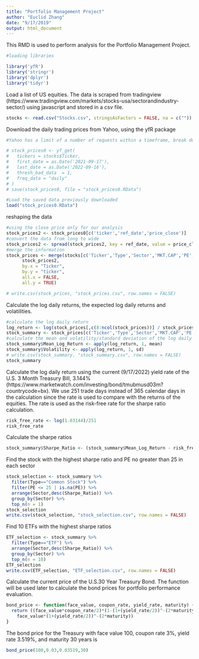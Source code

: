 ```yaml
---
title: "Portfolio Management Project"
author: "Euclid Zhang"
date: "9/17/2019"
output: html_document
---
```



This RMD is used to perform analysis for the Portfolio Management Project.


```r
#loading libraries

library('yfR')
library('stringr')
library('dplyr')
library('tidyr')
```


Load a list of US equities. The data is scraped from tradingview (https://www.tradingview.com/markets/stocks-usa/sectorandindustry-sector/) using javascript and stored in a csv file.

```r
stocks <- read.csv("Stocks.csv", stringsAsFactors = FALSE, na = c(""))
```

Download the daily trading prices from Yahoo, using the yfR package

```r

#Yahoo has a limit of a number of requests within a timeframe, break down the process into a few pieces and combine the data if necessary

# stock_prices0 <- yf_get(
#   tickers = stocks$Ticker,
#   first_date = as.Date('2021-09-17'),
#   last_date = as.Date('2022-09-16'),
#   thresh_bad_data  = 1,
#   freq_data = "daily"
# )
# save(stock_prices0, file = "stock_prices0.RData")

#Load the saved data previously downloaded
load("stock_prices0.RData")
```

reshaping the data

```r
#using the close price only for our analysis
stock_prices2 <- stock_prices0[c('ticker','ref_date','price_close')]
#convert the data from long to wide
stock_prices2 <- spread(stock_prices2, key = ref_date, value = price_close, fill = NA)
#merge the information
stock_prices <- merge(stocks[c('Ticker','Type','Sector','MKT.CAP','PE','Employees')], 
      stock_prices2, 
      by.x = "Ticker", 
      by.y = "ticker", 
      all.x = FALSE, 
      all.y = TRUE)

# write.csv(stock_prices, "stock_prices.csv", row.names = FALSE)
```

Calculate the log daily returns, the expected log daily returns and volatilities.


```r
#calculate the log daily return
log_return <- log(stock_prices[,c(8:ncol(stock_prices))] / stock_prices[,c(7:(ncol(stock_prices)-1))])
stock_summary <- stock_prices[c('Ticker','Type','Sector','MKT.CAP','PE','Employees')]
#calculate the mean and volatility/standard deviation of the log daily return
stock_summary$Mean_Log_Return <- apply(log_return, 1, mean)
stock_summary$Volatility <- apply(log_return, 1, sd)
# write.csv(stock_summary, "stock_summary.csv", row.names = FALSE)
stock_summary
```


Calculate the log daily return using the current (9/17/2022) yield rate of the U.S. 3 Month Treasury Bill, 3.144% (https://www.marketwatch.com/investing/bond/tmubmusd03m?countrycode=bx). We use 251 trade days instead of 365 calendar days in the calculation since the rate is used to compare with the returns of the equities. The rate is used as the risk-free rate for the sharpe ratio calculation.

```r
risk_free_rate <- log(1.03144)/251
risk_free_rate
```

Calculate the sharpe ratios

```r
stock_summary$Sharpe_Ratio <- (stock_summary$Mean_Log_Return - risk_free_rate)/stock_summary$Volatility
```

Find the stock with the highest sharpe ratio and PE no greater than 25 in each sector

```r
stock_selection <- stock_summary %>% 
  filter(Type=="Common Stock") %>% 
  filter(PE <= 25 | is.na(PE)) %>% 
  arrange(Sector,desc(Sharpe_Ratio)) %>% 
  group_by(Sector) %>% 
  top_n(n = 1)
stock_selection
write.csv(stock_selection, "stock_selection.csv", row.names = FALSE)
```

Find 10 ETFs with the highest sharpe ratios

```r
ETF_selection <- stock_summary %>% 
  filter(Type=="ETF") %>% 
  arrange(Sector,desc(Sharpe_Ratio)) %>% 
  group_by(Sector) %>% 
  top_n(n = 10)
ETF_selection
write.csv(ETF_selection, "ETF_selection.csv", row.names = FALSE)
```



Calculate the current price of the U.S.30 Year Treasury Bond. The function will be used later to calculate the bond prices for portfolio performance evaluation.

```r
bond_price <- function(face_value, coupon_rate, yield_rate, maturity) {
  return ((face_value*coupon_rate/2)*(1-(1+(yield_rate/2))^-(2*maturity))/(yield_rate/2) +
    face_value*(1+(yield_rate/2))^-(2*maturity))
}
```

The bond price for the Treasury with face value 100, coupon rate 3%, yield rate 3.519%, and maturity 30 years is

```r
bond_price(100,0.03,0.03519,30)
```




